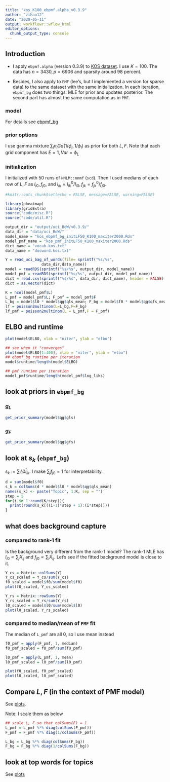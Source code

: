 ```yaml
---
title: "kos_K100_ebpmf.alpha_v0.3.9"
author: "zihao12"
date: "2020-05-11"
output: workflowr::wflow_html
editor_options:
  chunk_output_type: console
---
```


## Introduction

* I apply `ebpmf.alpha` (version 0.3.9) to [KOS dataset](http://archive.ics.uci.edu/ml/machine-learning-databases/bag-of-words/). I use $K = 100$. The data has $n = 3430,p = 6906$ and sparsity around $98$ percent. \

* Besides, I also apply to `PMF` (lee's, but I implemented a version for sparse data) to the same dataset with the same initialization. In each iteration, `ebpmf_bg` does two things: MLE for prior and updates posterior. The second part has almost the same computation as in `PMF`. 

### model
\begin{align}
    & X_{ij} = \sum_k Z_{ijk}\\
    & Z_{ijk} \sim Pois(l_{i0} f_{j0} l_{ik} f_{jk})\\
    & l_{ik} \sim g_{L, k}(.), f_{jk} \sim g_{F, k}(.) 
\end{align}
For details see [ebpmf_bg](https://github.com/stephenslab/ebpmf.alpha/blob/master/derivations/ebpmf_bg.pdf)

### prior options
I use gamma mixture $\sum_l \pi_{l} Ga(1/\phi_l, 1/\phi_l)$ as prior for both $L, F$.  Note that each grid component has $E = 1, Var = \phi_L$

### initialization
I initialized with 50 runs of `NNLM::nnmf` (`scd`). Then I used medians of each row of $L, F$ as $l_{i0}, f_{j0}$, and $l_{ik} = l^0_{ik}/l_{i0}, f_{jk} = f^0_{jk}/f_{j0}$. 

```r
#knitr::opts_chunk$set(echo = FALSE, message=FALSE, warning=FALSE)
```


```r
library(pheatmap)
library(gridExtra)
source("code/misc.R")
source("code/util.R")

output_dir = "output/uci_BoW/v0.3.9/"
data_dir = "data/uci_BoW/"
model_name = "kos_ebpmf_bg_initLF50_K100_maxiter2000.Rds"
model_pmf_name = "kos_pmf_initLF50_K100_maxiter2000.Rds"
dict_name = "vocab.kos.txt"
data_name = "docword.kos.txt"

Y = read_uci_bag_of_words(file= sprintf("%s/%s",
			    data_dir,data_name))
model = readRDS(sprintf("%s/%s", output_dir, model_name))
model_pmf = readRDS(sprintf("%s/%s", output_dir, model_pmf_name))
dict = read.csv(sprintf("%s/%s", data_dir, dict_name), header = FALSE)[,1]
dict = as.vector(dict)

K = ncol(model_pmf$L)
L_pmf = model_pmf$L; F_pmf = model_pmf$F
L_bg = model$l0 * model$qg$qls_mean; F_bg = model$f0 * model$qg$qfs_mean
lf = poisson2multinom(L=L_bg,F=F_bg)
lf_pmf = poisson2multinom(L = L_pmf,F = F_pmf)
```

## ELBO and runtime

```r
plot(model$ELBO, xlab = "niter", ylab = "elbo")

## see when it "converges"
plot(model$ELBO[1:400], xlab = "niter", ylab = "elbo")
## ebpmf_bg runtime per iteration
model$runtime/length(model$ELBO)

## pmf runtime per iteration
model_pmf$runtime/length(model_pmf$log_liks)
```

## look at priors in `ebpmf_bg`

### $g_L$
```r
get_prior_summary(model$qg$gls)
```

### $g_F$
```r
get_prior_summary(model$qg$gfs)
```


## look at $s_k$ (`ebpmf_bg`)
$s_k := \sum_i l_i0 \bar{l}_{ik}$. I make $\sum_j f_{j0} = 1$ for interpretability. 
```r
d = sum(model$f0)
s_k = colSums(d * model$l0 * model$qg$qls_mean)
names(s_k) <- paste("Topic", 1:K, sep = "")
step = 5
for(i in 1:round(K/step)){
  print(round(s_k[((i-1)*step + 1):(i*step)]))
}
```

## what does background capture

### compared to rank-1 fit
Is the background very different from the rank-1 model? The rank-1 MLE has $l_{i0} \propto \sum_j X_{ij}$ and $f_{j0} \propto \sum_i X_{ij}$. Let's see if the fitted background model is close to it. 
```r
Y_cs = Matrix::colSums(Y)
Y_cs_scaled = Y_cs/sum(Y_cs)
f0_scaled = model$f0/sum(model$f0)
plot(f0_scaled, Y_cs_scaled)

Y_rs = Matrix::rowSums(Y)
Y_rs_scaled = Y_rs/sum(Y_rs)
l0_scaled = model$l0/sum(model$l0)
plot(l0_scaled, Y_rs_scaled)
```

### compared to median/mean of `PMF` fit
The median of `L_pmf` are all 0, so I use mean instead
```r
f0_pmf = apply(F_pmf, 1, median)
f0_pmf_scaled = f0_pmf/sum(f0_pmf)

l0_pmf = apply(L_pmf, 1, mean)
l0_pmf_scaled = l0_pmf/sum(l0_pmf)

plot(f0_scaled, f0_pmf_scaled)
plot(l0_scaled, l0_pmf_scaled)
```

## Compare $L, F$ (in the context of PMF model)
See [plots](https://zihao12.github.io/ebpmf_data_analysis/kos_K100_v0.3.9_compare_LF.pdf). \

Note: I scale them as below
```r
## scale L, F so that colSums(F) = 1
L_pmf = L_pmf %*% diag(colSums(F_pmf))
F_pmf = F_pmf %*% diag(1/colSums(F_pmf))

L_bg = L_bg %*% diag(colSums(F_bg))
F_bg = F_bg %*% diag(1/colSums(F_bg))
```


## look at top words for topics
See [plots](https://zihao12.github.io/ebpmf_data_analysis/kos_K100_v0.3.9_topic_words.pdf)


